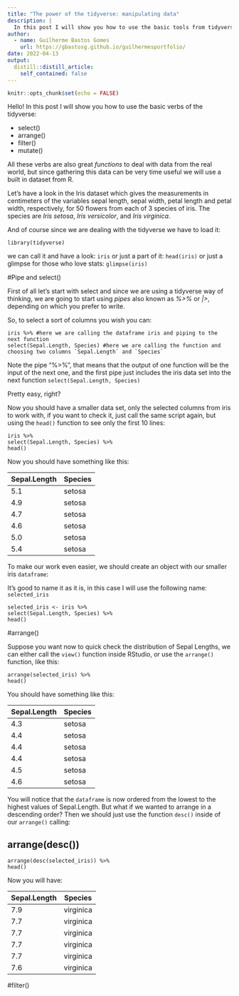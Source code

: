 ```yaml
---
title: "The power of the tidyverse: manipulating data"
description: |
  In this post I will show you how to use the basic tools from tidyverse. This tools are useful to deal with a whole sort of data.
author:
  - name: Guilherme Bastos Gomes
    url: https://gbastosg.github.io/guilhermesportfolio/
date: 2022-04-13
output:
  distill::distill_article:
    self_contained: false
---
```



```r
knitr::opts_chunk$set(echo = FALSE)
```

Hello! In this post I will show you how to use the basic verbs of the tidyverse:

* select()
* arrange()
* filter()
* mutate()

All these verbs are also great *functions* to deal with data from the real world, but since gathering this data can be very time useful we will use a built in dataset from R.

Let's have a look in the Iris dataset which gives the measurements in centimeters of the variables sepal length, sepal width, petal length and petal width, respectively, for 50 flowers from each of 3 species of iris. The species are *Iris setosa*, *Iris versicolor*, and *Iris virginica*.

And of course since we are dealing with the tidyverse we have to load it:

`library(tidyverse)`

we can call it and have a look:
`iris`
or just a part of it:
`head(iris)`
or just a glimpse for those who love stats:
`glimpse(iris)`

#Pipe and select()

First of all let's start with select and since we are using a tidyverse way of thinking, we are going to start using *pipes* also known as *%>%* or *|>*, depending on which you prefer to write.

So, to select a sort of columns you wish you can:

```
iris %>% #here we are calling the dataframe iris and piping to the next function
select(Sepal.Length, Species) #here we are calling the function and  choosing two columns `Sepal.Length` and `Species`
```

Note the pipe "%>%", that means that the output of one function will be the input of the next one, and the first pipe just includes the iris data set into the next function `select(Sepal.Length, Species)`

Pretty easy, right?

Now you should have a smaller data set, only the selected columns from iris to work with, if you want to check it, just call the same script again, but using the `head()` function to see only the first 10 lines:

```
iris %>%
select(Sepal.Length, Species) %>%
head()
```

Now you should have something like this:

| Sepal.Length | Species |
|--------------|---------|
| 5.1          | setosa  | 
| 4.9          | setosa  | 
| 4.7          | setosa  | 
| 4.6          | setosa  | 
| 5.0          | setosa  |
| 5.4          | setosa  |


To make our work even easier, we should create an object with our smaller iris `dataframe`:

It's good to name it as it is, in this case I will use the following name: `selected_iris`


```
selected_iris <- iris %>%
select(Sepal.Length, Species) %>%
head()
```

#arrange()

Suppose you want now to quick check the distribution of Sepal Lengths, we can either call the `view()` function inside RStudio, or use the `arrange()` function, like this:

```
arrange(selected_iris) %>%
head()
```

You should have something like this:

| Sepal.Length  | Species |
|---------------|---------|
| 4.3           | setosa  |
| 4.4           | setosa  |
| 4.4           | setosa  |
| 4.4           | setosa  |
| 4.5           | setosa  |
| 4.6           | setosa  |

You will notice that the `dataframe` is now ordered from the lowest to the highest values of Sepal.Length. But what if we wanted to arrange in a descending order? Then we should just use the function `desc()` inside of our `arrange()` calling:

## arrange(desc())

```
arrange(desc(selected_iris)) %>%
head()
```

Now you will have:

| Sepal.Length | Species    |
|--------------|------------|
| 7.9          |  virginica |
| 7.7          |  virginica |
| 7.7          |  virginica |
| 7.7          |  virginica |
| 7.7          |  virginica |
| 7.6          |  virginica |

#filter()






